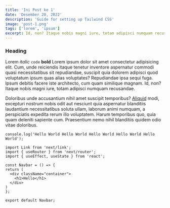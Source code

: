 ```yaml
---
title: 'Ini Post ke 1'
date: 'Desember 20, 2022'
description: 'Guide for setting up Tailwind CSS'
image: 'post-1.png'
tags: ['lorem', 'ipsum']
excerpt: Id, non? Itaque nobis magni iure, totam adipisci numquam recusandae.
---
```


### Heading

Lorem _italic_ `code` **bold** Lorem ipsum dolor sit amet consectetur adipisicing elit. Cum, unde reiciendis itaque tenetur inventore aspernatur commodi quasi necessitatibus sit repudiandae, suscipit quia dolorem adipisci quod voluptatum ipsum quas alias voluptates? Repudiandae ipsa sequi fuga. Ipsum debitis facere iste architecto, cum quam similique magnam. Id, non? Itaque nobis magni iure, totam adipisci numquam recusandae.

Doloribus unde accusantium nihil amet suscipit temporibus? [Aliquid](https://luthfikml.vercel.app/) modi, excepturi nostrum nobis odit aut nesciunt quia aspernatur blanditiis laudantium necessitatibus soluta ullam, laborum animi numquam, a perspiciatis expedita rerum illo voluptatem. Harum temporibus quo, quia quam deleniti sapiente cum. Praesentium nemo nihil blanditiis quidem odio vitae doloribus.

```
console.log('Hello World Hello World Hello World Hello World Hello World');
```

```
import Link from 'next/link';
import { useRouter } from 'next/router';
import { useEffect, useState } from 'react';

const Navbar = () => {
return (
  <div className="container">
    <h1>Hello</h1>
  </div>
)
};

export default Navbar;
```
